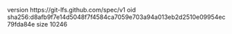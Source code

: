 version https://git-lfs.github.com/spec/v1
oid sha256:d8afb9f7e14d5048f7f4584ca7059e703a94a013eb2d2510e09954ec79fda84e
size 10246
